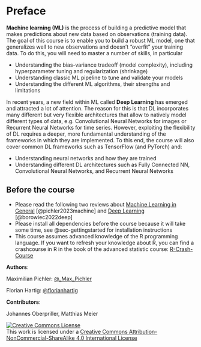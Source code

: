 # Preface {.unnumbered}

**Machine learning (ML)** is the process of building a predictive model that makes predictions about new data based on observations (training data). The goal of this course is to enable you to build a robust ML model, one that generalizes well to new observations and doesn't "overfit" your training data. To do this, you will need to master a number of skills, in particular

-   Understanding the bias-variance tradeoff (model complexity), including hyperparameter tuning and regularization (shrinkage)
-   Understanding classic ML pipeline to tune and validate your models
-   Understanding the different ML algorithms, their strengths and limitations

In recent years, a new field within ML called **Deep Learning** has emerged and attracted a lot of attention. The reason for this is that DL incorporates many different but very flexible architectures that allow to natively model different types of data, e.g. Convolutional Neural Networks for images or Recurrent Neural Networks for time series. However, exploiting the flexibility of DL requires a deeper, more fundamental understanding of the frameworks in which they are implemented. To this end, the course will also cover common DL frameworks such as TensorFlow (and PyTorch) and:

-   Understanding neural networks and how they are trained
-   Understanding different DL architectures such as Fully Connected NN, Convolutional Neural Networks, and Recurrent Neural Networks

## Before the course

-   Please read the following two reviews about [Machine Learning in General](https://besjournals.onlinelibrary.wiley.com/doi/full/10.1111/2041-210X.14061) [@pichler2023machine] and [Deep Learning](https://besjournals.onlinelibrary.wiley.com/doi/full/10.1111/2041-210X.13901) [@borowiec2022deep]
-   Please install all dependencies before the course because it will take some time, see @sec-gettingstarted for installation instructions
-   This course assumes advanced knowledge of the R programming language. If you want to refresh your knowledge about R, you can find a crashcourse in R in the book of the advanced statistic course: [R-Crash-Course](https://theoreticalecology.github.io/AdvancedRegressionModels/6A-RCrashCourse.html)

**Authors**:

Maximilian Pichler: [\@\_Max_Pichler](https://twitter.com/_Max_Pichler)

Florian Hartig: [\@florianhartig](https://twitter.com/florianhartig)

**Contributors**:

Johannes Oberpriller, Matthias Meier

```{=html}
<a rel="license" href="http://creativecommons.org/licenses/by-nc-sa/4.0/"><img alt="Creative Commons License" style="border-width:0" src="https://i.creativecommons.org/l/by-nc-sa/4.0/88x31.png" /></a><br />This work is licensed under a <a rel="license" href="http://creativecommons.org/licenses/by-nc-sa/4.0/">Creative Commons Attribution-NonCommercial-ShareAlike 4.0 International License</a>
```
